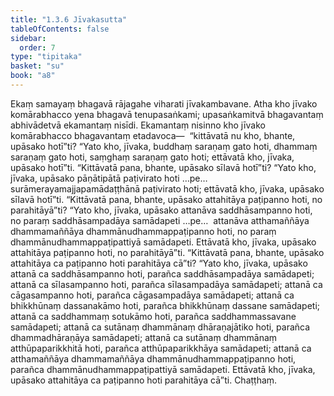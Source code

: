 ```yaml
---
title: "1.3.6 Jīvakasutta"
tableOfContents: false
sidebar:
  order: 7
type: "tipitaka"
basket: "su"
book: "a8"
---
```



<DynamicBreadcrumb />

<Division number="26" book="a8" bookNo="17" page="57">

<Paragraph number="257" book="a8">
Ekaṃ samayaṃ bhagavā rājagahe viharati jīvakambavane. Atha kho jīvako komārabhacco yena bhagavā tenupasaṅkami; upasaṅkamitvā bhagavantaṃ abhivādetvā ekamantaṃ nisīdi. Ekamantaṃ nisinno kho jīvako komārabhacco bhagavantaṃ etadavoca—  “kittāvatā nu kho, bhante, upāsako hotī”ti? “Yato kho, jīvaka, buddhaṃ saraṇaṃ gato hoti, dhammaṃ saraṇaṃ gato hoti, saṃghaṃ saraṇaṃ gato hoti; ettāvatā kho, jīvaka, upāsako hotī”ti.
</Paragraph>

<Paragraph number="258" book="a8">
“Kittāvatā pana, bhante, upāsako sīlavā hotī”ti? “Yato kho, jīvaka, upāsako pāṇātipātā paṭivirato hoti …pe…  surāmerayamajjapamādaṭṭhānā paṭivirato hoti; ettāvatā kho, jīvaka, upāsako sīlavā hotī”ti.
</Paragraph>

<Paragraph number="259" book="a8">
“Kittāvatā pana, bhante, upāsako attahitāya paṭipanno hoti, no parahitāyā”ti? “Yato kho, jīvaka, upāsako attanāva saddhāsampanno hoti, no paraṃ saddhāsampadāya samādapeti …pe…  attanāva atthamaññāya dhammamaññāya dhammānudhammappaṭipanno hoti, no paraṃ dhammānudhammappaṭipattiyā samādapeti. Ettāvatā kho, jīvaka, upāsako attahitāya paṭipanno hoti, no parahitāyā”ti.
</Paragraph>

<Paragraph number="260" book="a8">
“Kittāvatā pana, bhante, upāsako attahitāya ca paṭipanno hoti parahitāya cā”ti? “Yato kho, jīvaka, upāsako attanā ca saddhāsampanno hoti, parañca saddhāsampadāya samādapeti; attanā ca sīlasampanno hoti, parañca sīlasampadāya samādapeti; attanā ca cāgasampanno hoti, parañca cāgasampadāya samādapeti; attanā ca bhikkhūnaṃ dassanakāmo hoti, parañca bhikkhūnaṃ dassane samādapeti; attanā ca saddhammaṃ sotukāmo hoti, parañca saddhammassavane samādapeti; attanā ca sutānaṃ dhammānaṃ dhāraṇajātiko hoti, parañca dhammadhāraṇāya samādapeti; attanā ca sutānaṃ dhammānaṃ atthūpaparikkhitā hoti, parañca atthūpaparikkhāya samādapeti; attanā ca atthamaññāya dhammamaññāya dhammānudhammappaṭipanno hoti, parañca dhammānudhammappaṭipattiyā samādapeti. Ettāvatā kho, jīvaka, upāsako attahitāya ca paṭipanno hoti parahitāya cā”ti.

</Paragraph>
</Division>

<Paragraph number="261" type="center" book="a8">
Chaṭṭhaṃ.
</Paragraph>